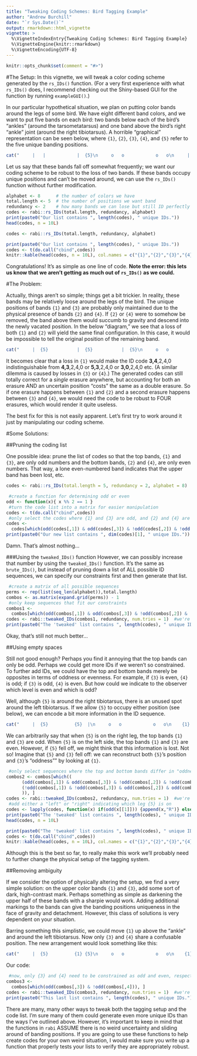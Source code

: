 ---
title: "Tweaking Coding Schemes: Bird Tagging Example"
author: "Andrew Burchill"
date: "`r Sys.Date()`"
output: rmarkdown::html_vignette
vignette: >
  %\VignetteIndexEntry{Tweaking Coding Schemes: Bird Tagging Example}
  %\VignetteEngine{knitr::rmarkdown}
  %\VignetteEncoding{UTF-8}
---
```{r setup, include=FALSE}
knitr::opts_chunk$set(comment = "#>")
```
#The Setup:
In this vignette, we will tweak a color coding scheme generated by the `rs_IDs()` function. (For a very first experience with what `rs_IDs()` does, I recommend checking out the Shiny-based GUI for the function by running `exampleGUI()`.)

In our particular hypothetical situation, we plan on putting color bands around the legs of some bird. We have eight different band colors, and we want to put five bands on each bird: two bands below each of the bird's "ankles" (around the tarsometatarsus) and one band above the bird's right "ankle" joint (around the right tibiotarsus). A horrible "graphical" representation can be seen below, where `{1}`, `{2}`, `{3}`, `{4}`, and `{5}` refer to the five unique banding positions.

```{r, echo=FALSE, collapse=TRUE,comment=""}
cat("     |   |            |  {5}\n     o   o            o   o\n     |   |     =>    {1} {3}\n     .   .           {2} {4}\n    /|\\ /|\\          /|\\ /|\\")

```

Let us say that these bands fall off somewhat frequently; we want our coding scheme to be robust to the loss of two bands. If these bands occupy unique positions and can't be moved around, we can use the `rs_IDs()` function without further modification.
```{r, results='hide', warning=FALSE}
alphabet <- 8      # the number of colors we have
total.length <- 5  # the number of positions we want band
redundancy <- 2    # how many bands we can lose but still ID perfectly
codes <- rabi::rs_IDs(total.length, redundancy, alphabet)
print(paste0("Our list contains ", length(codes), " unique IDs."))
head(codes, n = 10L)
```
```{r, results='hide',echo=FALSE, comment="!!"}
codes <- rabi::rs_IDs(total.length, redundancy, alphabet)
```
```{r, echo=FALSE}
print(paste0("Our list contains ", length(codes), " unique IDs."))
codes <- t(do.call("cbind",codes))
knitr::kable(head(codes, n = 10L), col.names = c("{1}","{2}","{3}","{4}","{5}"), align = "c", caption = "ID sequences in the unaltered list")
```

Congratulations! It's as simple as one line of code. **Note the error: this lets us know that we aren't getting as much out of `rs_IDs()` as we could.**

#The Problem:


Actually, things aren't so simple; things get a bit trickier. In reality, these bands may be relatively loose around the legs of the bird. The unique positions of bands `{1}` and `{3}` are probably only maintained due to the physical presence of bands `{2}` and `{4}`. If `{2}` or `{4}` were to somehow be removed, the band above them would succumb to gravity and descend into the newly vacated position. In the below "diagram," we see that a loss of both `{1}` and `{2}` will yield the same final configuration. In this case, it would be impossible to tell the original position of the remaining band. 
```{r, echo=FALSE, collapse=TRUE,comment=""}
cat("     |  {5}           |  {5}           |  {5}\n     o   o            o   o            o   o\n    {1} {3}   AND     x  {3}    =>     |  {3}\n     x  {4}          {2} {4}          {?} {4}\n    /|\\ /|\\          /|\\ /|\\          /|\\ /|\\")

```
It becomes clear that a loss in `{1}` would make the ID code **3,4**,2,4,0 indistinguishable from **4,3**,2,4,0 or **5,3**,2,4,0 or **3,0**,2,4,0 etc. (A similar dilemma is caused by losses in `{3}` or `{4}`.) The generated codes can still totally correct for a _single_ erasure anywhere, but accounting for both an erasure AND an uncertain position "costs" the same as a double erasure. So if one erasure happens between `{1}` and `{2}` and a second erasure happens between `{3}` and `{4}`, we would need the code to be robust to FOUR erasures, which would render it quite useless.

The best fix for this is not easily apparent. Let's first try to work around it just by manipulating our coding scheme.

#Some Solutions: 

##Pruning the coding list

One possible idea: prune the list of codes so that the top bands, `{1}` and  `{3}`, are only odd numbers and the bottom bands, `{2}` and  `{4}`, are only even numbers. That way, a lone even-numbered band indicates that the upper band has been lost, etc.
```{r, results='hide',echo=FALSE, messages=FALSE, warning=FALSE}
codes <- rabi::rs_IDs(total.length = 5, redundancy = 2, alphabet = 8)
```
```{r}
 #create a function for determining odd or even
odd <- function(x){ x %% 2 == 1 }
 #turn the code list into a matrix for easier manipulation
codes <- t(do.call("cbind",codes)) 
 #only select the codes where {1} and {3} are odd, and {2} and {4} are even
codes <- 
  codes[which(odd(codes[,1]) & odd(codes[,3]) & !odd(codes[,2]) & !odd(codes[,4])), ]
print(paste0("Our new list contains ", dim(codes)[1], " unique IDs."))
```
Damn. That's almost nothing...

###Using the `tweaked_IDs()` function
However, we can possibly increase that number by using the `tweaked_IDs()` function. It's the same as `brute_IDs()`, but instead of pruning down a list of ALL possible ID sequences, we can specify our constraints first and then generate that list.

```{r}
 #create a matrix of all possible sequences
perms <- rep(list(seq_len(alphabet)),total.length)
combos <- as.matrix(expand.grid(perms)) - 1
 #only keep sequences that fit our constraints
combos1 <- 
  combos[which(odd(combos[,1]) & odd(combos[,3]) & !odd(combos[,2]) & !odd(combos[,4])), ]
codes <- rabi::tweaked_IDs(combos1, redundancy, num.tries = 1)  #we're only running it once for speed
print(paste0("The 'tweaked' list contains ", length(codes), " unique IDs."))

```

Okay, that's still not much better... 

##Using empty spaces

Still not good enough? Perhaps you find it annoying that the top bands can only be odd. Perhaps we could get more IDs if we weren't so constrained. To further add IDs, we could have the top and bottom bands merely be opposites in terms of oddness or evenness. For example, if `{3}` is even, `{4}` is odd; if `{3}` is odd, `{4}` is even. But how could we indicate to the observer which level is even and which is odd?

Well, although `{5}` is around the right tibiotarsus, there is an unused spot around the left tibiotarsus. If we allow `{5}` to occupy either position (see below), we can encode a bit more information in the ID sequence.

```{r, echo=FALSE, collapse=TRUE,comment=""}
cat("     |  {5}          {5}  |\n     o   o            o   o\n    {1} {3}    OR    {1} {3}\n    {2} {4}          {2} {4}\n    /|\\ /|\\          /|\\ /|\\")

```
We can arbitrarily say that when `{5}` is on the right leg, the top bands `{1}` and `{3}` are odd. When `{5}` is on the left side, the top bands `{1}` and `{3}` are even. However, if `{5}` fell off, we might think that this information is lost. Not so! Imagine that `{5}` and `{3}` fell off: we can reconstruct both `{5}`'s position and `{3}`'s "oddness"" by looking at `{1}`.

```{r, results='hide', warning=FALSE}
 #only select sequences where the top and bottom bands differ in "oddness"
combos2 <- combos[which((
      (odd(combos[,1]) & odd(combos[,3]) & !odd(combos[,2]) & !odd(combos[,4])) |
      (!odd(combos[,1]) & !odd(combos[,3]) & odd(combos[,2]) & odd(combos[,4]))
      )), ]
codes <- rabi::tweaked_IDs(combos2, redundancy, num.tries = 1)  #we're only running it once for speed
 #add either a "left" or "right" indicating which leg {5} is on
codes <- lapply(codes, function(x) if(odd(x[[1]])) {append(x,"R")} else {append(x,"L")})
print(paste0("The 'tweaked' list contains ", length(codes), " unique IDs."))
head(codes, n = 10L)

```
```{r, echo=FALSE}
print(paste0("The 'tweaked' list contains ", length(codes), " unique IDs."))
codes <- t(do.call("cbind",codes))
knitr::kable(head(codes, n = 10L), col.names = c("{1}","{2}","{3}","{4}","{5}","{5}'s Position"), align = "c", caption = "ID sequences in variable position list")
```

Although this is the best so far, to really make this work we'll probably need to further change the physical setup of the tagging system.

##Removing ambiguity

If we consider the option of physically altering the setup, we find a very simple solution: on the upper color bands `{1}` and `{3}`, add some sort of dark, high-contrast mark. Perhaps something as simple as darkening the upper half of these bands with a sharpie would work. Adding additional markings to the bands can give the banding positions uniqueness in the face of gravity and detachment. However, this class of solutions is very dependent on your situation.

Barring something this simplistic, we could move `{1}` up above the "ankle" and around the left tibiotarsus. Now only `{3}` and `{4}` share a confusable position. The new arrangement would look something like this:
```{r, echo=FALSE, collapse=TRUE,comment=""}
cat("     |  {5}          {1} {5}\n     o   o            o   o\n    {1} {3}    =>     |  {3}\n    {2} {4}          {2} {4}\n    /|\\ /|\\          /|\\ /|\\")

```
Our code:
```{r}
 #now, only {3} and {4} need to be constrained as odd and even, respectively
combos3 <- 
  combos[which(odd(combos[,3]) & !odd(combos[,4])), ]
codes <- rabi::tweaked_IDs(combos3, redundancy, num.tries = 1)  #we're only running it once for speed
print(paste0("This last list contains ", length(codes), " unique IDs."))

```

There are many, many other ways to tweak both the tagging setup and the code list. I'm sure many of them could generate even more unique IDs than the ways I've outlined above. However, it's important to keep in mind that the functions in `rabi` ASSUME there is no weird uncertainty and sliding around of banding positions. If you are going to use these functions to help create codes for your own weird situation, I would make sure you write up a function that properly tests your lists to verify they are appropriately robust.

